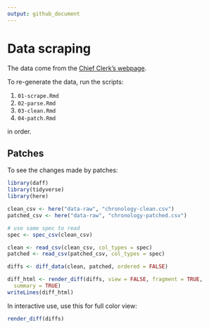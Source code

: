 ```yaml
---
output: github_document
---
```


# Data scraping

The data come from the [Chief Clerk's webpage](https://www.oregonlegislature.gov/chief-clerk).

To re-generate the data, run the scripts:

1. `01-scrape.Rmd`
2. `02-parse.Rmd`
3. `03-clean.Rmd`
4. `04-patch.Rmd` 

in order.


## Patches 

To see the changes made by patches:
```r
library(daff)
library(tidyverse)
library(here)
```


```r
clean_csv <- here("data-raw", "chronology-clean.csv")
patched_csv <- here("data-raw", "chronology-patched.csv")

# use same spec to read
spec <- spec_csv(clean_csv)

clean <- read_csv(clean_csv, col_types = spec)
patched <- read_csv(patched_csv, col_types = spec)

diffs <- diff_data(clean, patched, ordered = FALSE)
```

```r
diff_html <- render_diff(diffs, view = FALSE, fragment = TRUE,
  summary = TRUE)
writeLines(diff_html)
```

In interactive use, use this for full color view:
```r
render_diff(diffs)
```

